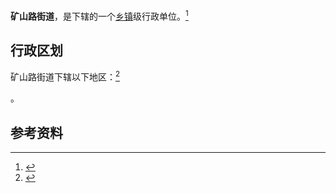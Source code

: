 {{中国乡级行政区|15/02/06/001/000}}

'''矿山路街道'''，是{{PRC admin/fullname|15/02/06/001/000|3}}下辖的一个[[乡镇|乡镇]]级行政单位。<ref>{{PRC admin/ref sgc|{{PRC admin/parent|15/02/06/001/000}}}}</ref>

== 行政区划 ==

矿山路街道下辖以下地区：<ref>{{PRC admin/ref sgc|15/02/06/001/000}}</ref>

{{PRC admin/children|15/02/06/001/000}}。

== 参考资料 ==

{{reflist}}

{{行政区划小作品}}
{{PRC admin/navcat|15/02/06/001/000}}